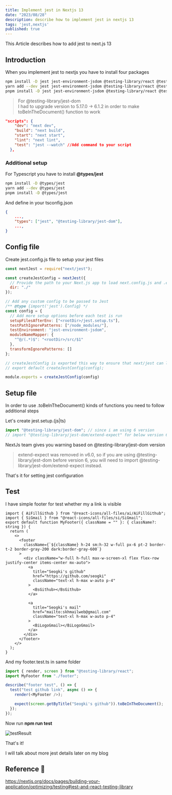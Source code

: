 ```yaml
---
title: Implement jest in Nextjs 13
date: "2023/08/28"
description: describe how to implement jest in nextjs 13
tags: 'jest,nextjs'
published: true
---
```


This Article describes how to add jest to next.js 13

## Introduction

When you implement jest to nextjs you have to install four packages

```bash showLineNumbers
npm install -D jest jest-environment-jsdom @testing-library/react @testing-library/jest-dom
yarn add --dev jest jest-environment-jsdom @testing-library/react @testing-library/jest-dom
pnpm install -D jest jest-environment-jsdom @testing-library/react @testing-library/jest-dom
```

> For @testing-library/jest-dom<br/>
> I had to upgrade version to 5.17.0 -> 6.1.2 in order to make toBeInTheDocument() function to work

```json:package.json {6} showLineNumbers
"scripts": {
    "dev": "next dev",
    "build": "next build",
    "start": "next start",
    "lint": "next lint",
    "test": "jest --watch" //Add command to your script
  },
```


### Additional setup

For Typescript you have to install **@types/jest**

```bash showLineNumbers
npm install -D @types/jest
yarn add --dev @types/jest
pnpm install -D @types/jest
```

And define in your tsconfig.json

```json:tsconfig.json {3} showLineNumbers
{
    ...,
    "types": ["jest", "@testing-library/jest-dom"],
    ...,
}
```

## Config file


Create jest.config.js file to setup your jest files

```js:jest.config.js showLineNumbers
const nextJest = require("next/jest");

const createJestConfig = nextJest({
  // Provide the path to your Next.js app to load next.config.js and .env files in your test environment
  dir: "./"
});

// Add any custom config to be passed to Jest
/** @type {import('jest').Config} */
const config = {
  // Add more setup options before each test is run
  setupFilesAfterEnv: ["<rootDir>/jest.setup.ts"],
  testPathIgnorePatterns: ["/node_modules/"],
  testEnvironment: "jest-environment-jsdom",
  moduleNameMapper: {
    "^@/(.*)$": "<rootDir>/src/$1"
  },
  transformIgnorePatterns: []
};

// createJestConfig is exported this way to ensure that next/jest can load the Next.js config which is async
// export default createJestConfig(config);

module.exports = createJestConfig(config)
```

## Setup file

In order to use .toBeInTheDocument() kinds of functions you need to follow additional steps

Let's create jest.setup.(js|ts)

```ts:jest.setup.ts showLineNumbers
import "@testing-library/jest-dom"; // since i am using 6 version
// import "@testing-library/jest-dom/extend-expect" for below version 6 only;
```

NextJs team gives you warning based on @testing-library/jest-dom version

> extend-expect was removed in v6.0, so if you are using @testing-library/jest-dom before version 6, you will need to import @testing-library/jest-dom/extend-expect instead.

That's it for setting jest configuration

## Test

I have simple footer for test whether my a link is visible

```tsx:footer.tsx showLineNumbers
import { AiFillGithub } from "@react-icons/all-files/ai/AiFillGithub";
import { SiGmail } from "@react-icons/all-files/si/SiGmail";
export default function MyFooter({ className = "" }: { className?: string }) {
  return (
    <>
      <footer
        className={`${className} h-24 sm:h-32 w-full px-6 pt-2 border-t-2 border-gray-200 dark:border-gray-600`}
      >
        <div className="w-full h-full max-w-screen-xl flex flex-row justify-center items-center mx-auto">
          <a
            title="Seogki's github"
            href="https://github.com/seogki"
            className="text-xl h-max w-auto p-4"
          >
            <BsGithub></BsGithub>
          </a>

          <a
            title="Seogki's mail"
            href="mailto:skhmailweb@gmail.com"
            className="text-xl h-max w-auto p-4"
          >
            <BiLogoGmail></BiLogoGmail>
          </a>
        </div>
      </footer>
    </>
  );
}
```

And my footer.test.ts in same folder

```ts:footer.test.ts showLineNumbers
import { render, screen } from "@testing-library/react";
import MyFooter from "./footer";

describe("footer test", () => {
  test("test github link", async () => {
    render(<MyFooter />);

    expect(screen.getByTitle("Seogki's github")).toBeInTheDocument();
  });
});
```

Now run **npm run test**

![testResult](/posts/NEXTJS/implement-jest-in-nextjs-13/test-result.png)

That's it! 

I will talk about more jest details later on my blog


## Reference 🔗

https://nextjs.org/docs/pages/building-your-application/optimizing/testing#jest-and-react-testing-library<br/>